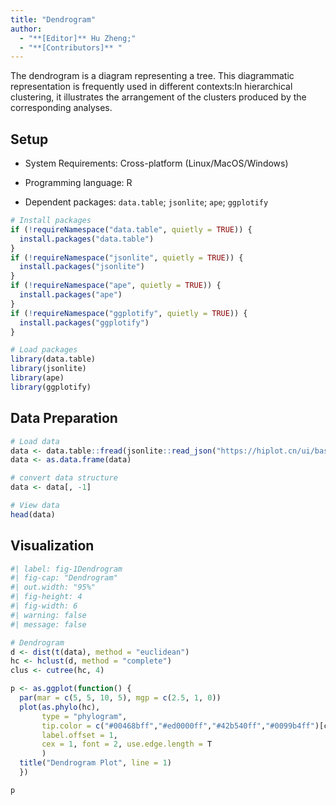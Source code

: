 ```yaml
---
title: "Dendrogram"
author:
  - "**[Editor]** Hu Zheng;"
  - "**[Contributors]** "
---
```


The dendrogram is a diagram representing a tree. This diagrammatic representation is frequently used in different contexts:In hierarchical clustering, it illustrates the arrangement of the clusters produced by the corresponding analyses.

## Setup

-   System Requirements: Cross-platform (Linux/MacOS/Windows)

-   Programming language: R

-   Dependent packages: `data.table`; `jsonlite`; `ape`; `ggplotify`

```r
# Install packages
if (!requireNamespace("data.table", quietly = TRUE)) {
  install.packages("data.table")
}
if (!requireNamespace("jsonlite", quietly = TRUE)) {
  install.packages("jsonlite")
}
if (!requireNamespace("ape", quietly = TRUE)) {
  install.packages("ape")
}
if (!requireNamespace("ggplotify", quietly = TRUE)) {
  install.packages("ggplotify")
}

# Load packages
library(data.table)
library(jsonlite)
library(ape)
library(ggplotify)
```

## Data Preparation

```r
# Load data
data <- data.table::fread(jsonlite::read_json("https://hiplot.cn/ui/basic/dendrogram/data.json")$exampleData$textarea[[1]])
data <- as.data.frame(data)

# convert data structure
data <- data[, -1]

# View data
head(data)
```

## Visualization

```r
#| label: fig-1Dendrogram
#| fig-cap: "Dendrogram"
#| out.width: "95%"
#| fig-height: 4
#| fig-width: 6
#| warning: false
#| message: false

# Dendrogram
d <- dist(t(data), method = "euclidean")
hc <- hclust(d, method = "complete")
clus <- cutree(hc, 4)

p <- as.ggplot(function() {
  par(mar = c(5, 5, 10, 5), mgp = c(2.5, 1, 0))
  plot(as.phylo(hc),
       type = "phylogram",
       tip.color = c("#00468bff","#ed0000ff","#42b540ff","#0099b4ff")[clus], 
       label.offset = 1,
       cex = 1, font = 2, use.edge.length = T
       )
  title("Dendrogram Plot", line = 1)
  })

p
```


